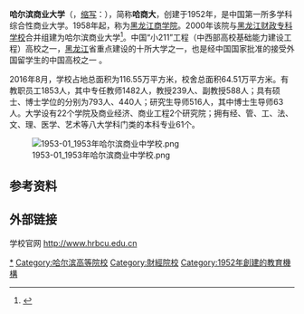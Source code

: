 {{coord|45|44|15.0|N|126|36|18.3|E|display=title}}
{{高校
|name =哈尔滨商业大学
| EnglishName = Harbin University of Commerce
|image=[[File:Harbin_University_of_Commerce.jpg|240px]]
|motto = 求真至善，修德允能
|rector = [[郑秋鹛|郑秋鹛]]
|secretary = [[曲振涛|曲振涛]]
|type =公立
|established = 1952年
|address = {{CHN}}[[黑龙江省|黑龙江省]][[哈尔滨市|哈尔滨市]]<br />南校区：[[道里区|道里区]]通达街138号<br />
北校区：[[松北区|松北区]]学海街1号<br />
|students = 全日制在校生24000多人
|staff =专任教师1509人
|mascot =
|campus =市区（南校区），郊区（北校区）
|area = 校园占地面积113万平方米
|sports =[[美式橄榄球|美式橄榄球]]
|box_width = 22em
|website =http://www.hrbcu.edu.cn
}}

'''哈尔滨商业大学'''（{{lang-en|Harbin University of Commerce}}，[[缩写|缩写]]：{{lang|en|HUC}}），简称'''哈商大'''，创建于1952年，是中国第一所多学科综合性商业大学。1958年起，称为[[黑龙江商学院|黑龙江商学院]]。2000年该院与[[黑龙江财政专科学校|黑龙江财政专科学校]]合并组建为哈尔滨商业大学<ref>{{Cite web |url=http://www.moe.gov.cn/srcsite/A03/s7050/200010/t20001024_162952.html |title=关于同意黑龙江商学院与黑龙江财政专科学校合并组建哈尔滨商业大学的通知 - 中华人民共和国教育部政府门户网站 |accessdate=2018-03-27 |archive-date=2019-07-25 |archive-url=https://web.archive.org/web/20190725073518/http://www.moe.gov.cn/srcsite/A03/s7050/200010/t20001024_162952.html |dead-url=no }}</ref>。中国“小211”工程（中西部高校基础能力建设工程）高校之一，[[黑龙江|黑龙江]]省重点建设的十所大学之一，也是经中国国家批准的接受外国留学生的中国高校之一 。

2016年8月，学校占地总面积为116.55万平方米，校舍总面积64.51万平方米。有教职员工1853人，其中专任教师1482人，教授239人、副教授588人；具有硕士、博士学位的分别为793人、440人；研究生导师516人，其中博士生导师63人。大学设有22个学院及商业经济、商业工程2个研究院；拥有经、管、工、法、文、理、医学、艺术等八大学科门类的本科专业61个。

[[File:1953-01_1953年哈尔滨商业中学校.png|thumb]]

==参考资料==
{{Reflist}}
{{大学小作品}}

==外部链接==
学校官网 http://www.hrbcu.edu.cn{{Wayback|url=http://www.hrbcu.edu.cn/ |date=20210112235818 }}

{{黑龙江高等院校|nocat}}
{{中华人民共和国中西部高校基础能力建设工程}}

[[Category:哈尔滨商业大学|*]]
[[Category:哈尔滨高等院校|Category:哈尔滨高等院校]]
[[Category:財經院校|Category:財經院校]]
[[Category:1952年創建的教育機構|Category:1952年創建的教育機構]]
{{黑龙江小作品}}